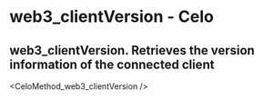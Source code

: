 # web3_clientVersion  - Celo

## web3_clientVersion. Retrieves the version information of the connected client


<CeloMethod_web3_clientVersion />
